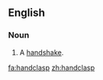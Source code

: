 ==English==
===Noun===
{{en-noun}}

#A [[handshake]].

{{anagrams:en/aacdhlnps}}
[[fa:handclasp]]
[[zh:handclasp]]
